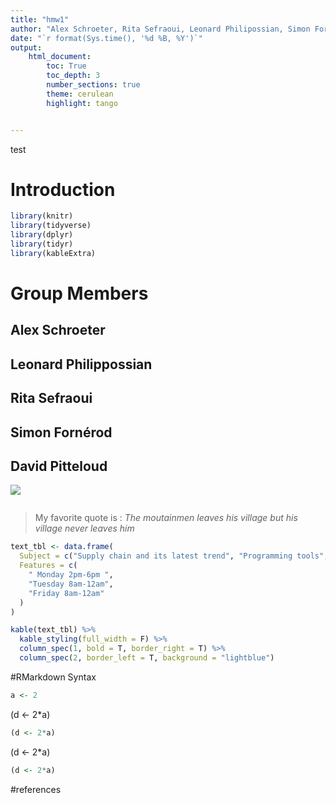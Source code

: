 ```yaml
---
title: "hmw1"
author: "Alex Schroeter, Rita Sefraoui, Leonard Philipossian, Simon Fornerod, David Pitteloud"
date: "`r format(Sys.time(), '%d %B, %Y')`"
output: 
    html_document:
        toc: True
        toc_depth: 3 
        number_sections: true
        theme: cerulean
        highlight: tango


---
```

test

# Introduction


```r

library(knitr)
library(tidyverse)
library(dplyr)
library(tidyr)
library(kableExtra)
```


# Group Members

## Alex Schroeter

## Leonard Philippossian


## Rita Sefraoui


## Simon Fornérod



## David Pitteloud

![](images/Capture.png)

```r

```

>My favorite quote is : *The moutainmen leaves his village but his village never leaves him*



```r
text_tbl <- data.frame(
  Subject = c("Supply chain and its latest trend", "Programming tools", "Project in Data Analytics"),
  Features = c(
    " Monday 2pm-6pm ",
    "Tuesday 8am-12am", 
    "Friday 8am-12am"
  )
)

kable(text_tbl) %>%
  kable_styling(full_width = F) %>%
  column_spec(1, bold = T, border_right = T) %>%
  column_spec(2, border_left = T, background = "lightblue")

```


#RMarkdown Syntax
```r
a <- 2
```

(d <- 2*a)

```r
(d <- 2*a)
```
(d <- 2*a)

```r
(d <- 2*a)
```
#references